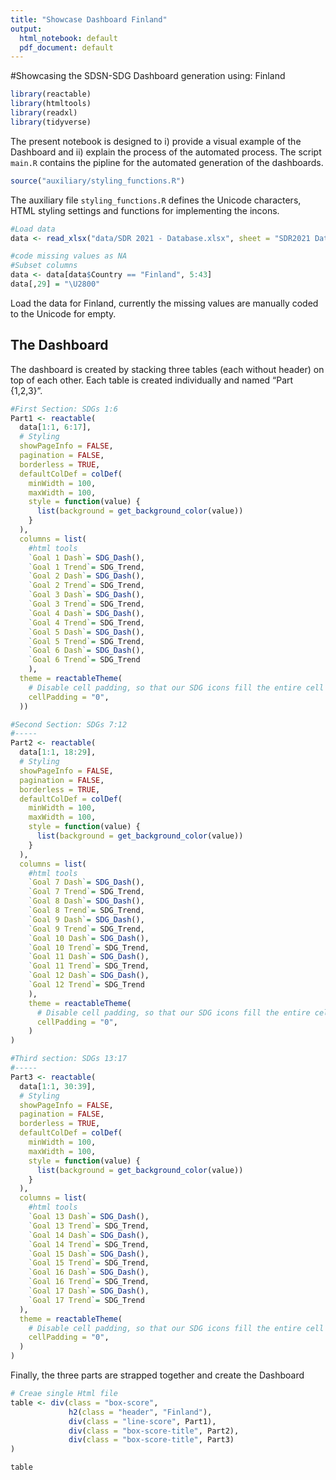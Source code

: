 ```yaml
---
title: "Showcase Dashboard Finland"
output:
  html_notebook: default
  pdf_document: default
---
```


#Showcasing the SDSN-SDG Dashboard generation using: Finland

```r
library(reactable)
library(htmltools)
library(readxl)
library(tidyverse)
```

The present notebook is designed to i) provide a visual example of the Dashboard and ii) explain the process of the automated process. The script `main.R` contains the pipline for the automated generation of the dashboards.

```r
source("auxiliary/styling_functions.R")
```

The auxiliary file `styling_functions.R` defines the Unicode characters, HTML styling settings and functions for implementing the incons.

```r
#Load data
data <- read_xlsx("data/SDR 2021 - Database.xlsx", sheet = "SDR2021 Data")

#code missing values as NA
#Subset columns
data <- data[data$Country == "Finland", 5:43]
data[,29] = "\U2800"
```

Load the data for Finland, currently the missing values are manually coded to the Unicode for empty.

## The Dashboard

The dashboard is created by stacking three tables (each without header) on top of each other. Each table is created individually and named "Part {1,2,3}".

```r
#First Section: SDGs 1:6
Part1 <- reactable(
  data[1:1, 6:17],
  # Styling
  showPageInfo = FALSE,
  pagination = FALSE,
  borderless = TRUE,
  defaultColDef = colDef(
    minWidth = 100,
    maxWidth = 100,
    style = function(value) {
      list(background = get_background_color(value))
    }
  ),
  columns = list(
    #html tools
    `Goal 1 Dash`= SDG_Dash(),
    `Goal 1 Trend`= SDG_Trend,
    `Goal 2 Dash`= SDG_Dash(),
    `Goal 2 Trend`= SDG_Trend,
    `Goal 3 Dash`= SDG_Dash(),
    `Goal 3 Trend`= SDG_Trend,
    `Goal 4 Dash`= SDG_Dash(),
    `Goal 4 Trend`= SDG_Trend,
    `Goal 5 Dash`= SDG_Dash(),
    `Goal 5 Trend`= SDG_Trend,
    `Goal 6 Dash`= SDG_Dash(),
    `Goal 6 Trend`= SDG_Trend
    ),
  theme = reactableTheme(
    # Disable cell padding, so that our SDG icons fill the entire cell
    cellPadding = "0",
  ))

#Second Section: SDGs 7:12
#-----
Part2 <- reactable(
  data[1:1, 18:29],
  # Styling
  showPageInfo = FALSE,
  pagination = FALSE,
  borderless = TRUE,
  defaultColDef = colDef(
    minWidth = 100,
    maxWidth = 100,
    style = function(value) {
      list(background = get_background_color(value))
    }
  ),
  columns = list(
    #html tools
    `Goal 7 Dash`= SDG_Dash(),
    `Goal 7 Trend`= SDG_Trend,
    `Goal 8 Dash`= SDG_Dash(),
    `Goal 8 Trend`= SDG_Trend,
    `Goal 9 Dash`= SDG_Dash(),
    `Goal 9 Trend`= SDG_Trend,
    `Goal 10 Dash`= SDG_Dash(),
    `Goal 10 Trend`= SDG_Trend,
    `Goal 11 Dash`= SDG_Dash(),
    `Goal 11 Trend`= SDG_Trend,
    `Goal 12 Dash`= SDG_Dash(),
    `Goal 12 Trend`= SDG_Trend
    ),
    theme = reactableTheme(
      # Disable cell padding, so that our SDG icons fill the entire cell
      cellPadding = "0",
    )
)

#Third section: SDGs 13:17
#-----
Part3 <- reactable(
  data[1:1, 30:39],
  # Styling
  showPageInfo = FALSE,
  pagination = FALSE,
  borderless = TRUE,
  defaultColDef = colDef(
    minWidth = 100,
    maxWidth = 100,
    style = function(value) {
      list(background = get_background_color(value))
    }
  ),
  columns = list(
    #html tools
    `Goal 13 Dash`= SDG_Dash(),
    `Goal 13 Trend`= SDG_Trend,
    `Goal 14 Dash`= SDG_Dash(),
    `Goal 14 Trend`= SDG_Trend,
    `Goal 15 Dash`= SDG_Dash(),
    `Goal 15 Trend`= SDG_Trend,
    `Goal 16 Dash`= SDG_Dash(),
    `Goal 16 Trend`= SDG_Trend,
    `Goal 17 Dash`= SDG_Dash(),
    `Goal 17 Trend`= SDG_Trend
  ),
  theme = reactableTheme(
    # Disable cell padding, so that our SDG icons fill the entire cell
    cellPadding = "0",
  )
)
```


Finally, the three parts are strapped together and create the Dashboard

```r
# Creae single Html file
table <- div(class = "box-score",
             h2(class = "header", "Finland"),
             div(class = "line-score", Part1),
             div(class = "box-score-title", Part2),
             div(class = "box-score-title", Part3)
)

table
```

